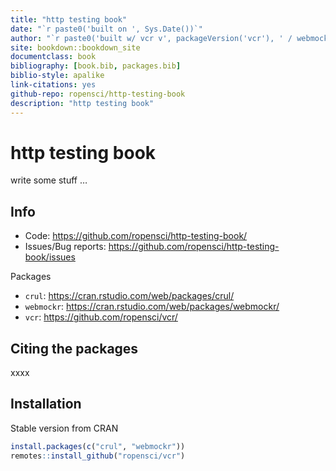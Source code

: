 ```yaml
--- 
title: "http testing book"
date: "`r paste0('built on ', Sys.Date())`"
author: "`r paste0('built w/ vcr v', packageVersion('vcr'), ' / webmockr v', packageVersion('webmockr'), ' / crul v', packageVersion('crul'))`"
site: bookdown::bookdown_site
documentclass: book
bibliography: [book.bib, packages.bib]
biblio-style: apalike
link-citations: yes
github-repo: ropensci/http-testing-book
description: "http testing book"
---
```


# http testing book

write some stuff ...

## Info

* Code: <https://github.com/ropensci/http-testing-book/>
* Issues/Bug reports: <https://github.com/ropensci/http-testing-book/issues>

Packages

* `crul`: <https://cran.rstudio.com/web/packages/crul/>
* `webmockr`: <https://cran.rstudio.com/web/packages/webmockr/>
* `vcr`: <https://github.com/ropensci/vcr/>

## Citing the packages

xxxx

## Installation

Stable version from CRAN

```r
install.packages(c("crul", "webmockr"))
remotes::install_github("ropensci/vcr")
```

